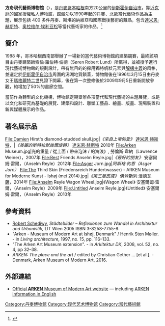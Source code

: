 {{Use dmy dates|date=May 2021}}
{{otheruses|現代藝術博物館 (消歧義)}}
{{Infobox museum
| name = 方舟現代藝術博物館
| logo = 
| image = ARKEN Museum of Modern Art (19174110459).jpg
| map_type = 
| map_caption = Location of Arken Museum of Modern Art in Ishøj
| former_name = 
| established = {{start date and age|df=yes|1996|03|15}}
| location =  {{DEN}}[[伊斯霍伊自治市|伊斯霍伊自治市]]
| coordinates = {{coord|55.6062|N|12.3876|E|display=inline,title}}
| type = [[藝術博物館|藝術博物館]]
| director = 
| architect = 索倫·羅伯特·倫德（Søren Robert Lund）
| website = {{URL|www.arken.dk}}
}}
'''方舟現代藝術博物館'''（{{lang-da|Arken Museum for Moderne Kunst}}），是[[丹麥|丹麥]][[哥本哈根|哥本哈根]]南方20公里的[[伊斯霍伊自治市|伊斯霍伊自治市]]，靠近[[克厄|克厄]]的國家授權私人博物館，館藏勿以1990年起的丹麥、北歐當代藝術作品為主題，展示包括 400 多件丹麥、斯堪的納維亞和國際戰後藝術的藏品，包含[[達米恩·赫斯特|達米恩·赫斯特]]、[[奥拉维尔·埃利亚松|奥拉维尔·埃利亚松]]等當代藝術家的作品。<ref name=":0">{{Cite book|last=Johnson, Philip, 1906-2005.|title=Deconstructivist architecture : the Museum of Modern Art, New York|date=1988|publisher=Little, Brown|others=Wigley, Mark., Museum of Modern Art (New York, N.Y.)|isbn=0-87070-298-X|location=Boston|oclc=18376913}}</ref> 

==簡介==
1988 年，哥本哈根西南部舉辦了一場新的當代藝術博物館的建築競賽，最終該項目由丹麥建築師索倫·羅伯特·倫德（Søren Robert Lund）所贏得，並被授予進行現代藝術博物館的規劃設計，帶有無目的的採用獨特帆狀元素與[[解構主義|解構主義]]的風格，並選定於[[伊斯霍伊自治市|伊斯霍伊自治市]]周圍的潟湖地質鎖蓋，博物館後在1996年3月15日由丹麥女王[[瑪格麗特二世_(丹麥)|瑪格麗特二世]]見證下開幕，後在第一次整修後於2009年9月5日重新開放參觀，約增加了50%的畫廊空間。

當前作為轉型的文化機構，博物館定期舉辦各項當代和現代藝術的主題展覽，或是以文化和研究為基礎的展覽、建築和設計、雕塑工藝品、繪畫、版畫、現場裝置和新興媒體展示的作品。

==著名展示品==
<gallery perrow="8">
File:Damien Hirst's diamond-studded skull.jpg|''《來自上帝的愛》'' [[達米恩·赫斯特|達米恩·赫斯特]]，|''《美麗的斯特拉默維爾旋轉》'' [[達米恩·赫斯特|達米恩·赫斯特]] 2010年
File:Arken Museum.jpg|光的重量 / 從上面 / 帶來泡沫 / 的海浪》, 勞倫斯·韋納（Lawrence Weiner），2007年
File:Best Friends Anselm Reyle.jpg|''《最好的朋友》'' 安塞爾姆·雷爾，（Anselm Reyle）2012年
File:Asger Jorn.jpg|''阿斯格·約恩（Asger Jorn）''
File:The Third Skin (Friedensreich Hundertwasser) - ARKEN Museum for Moderne Kunst - Ishøj (mei 2014).jpg|''《第三層皮膚》'' [[佛登斯列·汉德瓦萨|佛登斯列·漢德瓦薩]]，2014年
File:Anselm Reyle Wagon Wheel.jpg|《Wagon Wheel》 安塞爾姆·雷爾，（Anselm Reyle）2009年
File:Untitled Anselm Reyle.jpg|《Untitled》 安塞爾姆·雷爾，（Anselm Reyle）2010年
</gallery>
==參考資料==
* [[Robert_Schediwy|Robert Schediwy]], ''Städtebilder – Reflexionen zum Wandel in Architektur und Urbanistik,'' LIT Wien 2005 ISBN 3-8258-7755-8
* "Arken - Museum of Modern Art at Ishøj, Denmark" / Henrik Sten Møller. - in ''Living architecture'', 1997, no. 15, pp. 116–133.
* "The Arken Art Museum extension". - in ''Arkitektur DK'', 2008, vol. 52, no. 4, pp 32–38.
* ''ARKEN: The place and the art'' / edited by Christian Gether ... [et al.]. - Denmark, Arken Museum of Modern Art, 2016.


==外部連結==
* [http://www.arken.dk/ Official '''ARKEN''' Museum of Modern Art website] {{Wayback|url=http://www.arken.dk/ |date=20080924052806 }} — including [http://uk.arken.dk/ ARKEN information in English] {{Wayback|url=http://uk.arken.dk/ |date=20211030042720 }}





[[Category:丹麥博物館|Category:丹麥博物館]]
[[Category:现代艺术博物馆|Category:现代艺术博物馆]]
[[Category:當代藝術館|Category:當代藝術館]]